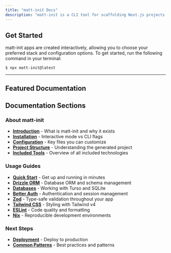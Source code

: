 ```yaml
---
title: "matt-init Docs"
description: "matt-init is a CLI tool for scaffolding Next.js projects the way Matt likes 'em."
---
```


## Get Started

matt-init apps are created interactively, allowing you to choose your preferred stack and configuration options. To get started, run the following command in your terminal:

```
$ npx matt-init@latest
```

<hr className="mt-8" />

## Featured Documentation

<div className="grid grid-cols-1 md:grid-cols-2 lg:grid-cols-3 gap-6 my-8">
    <CardLink
        title="Introduction"
        description="Learn about matt-init and its purpose."
        href="/docs/about/introduction"
    />
    <CardLink
        title="Quick Start"
        description="Get your first Next.js project up and running in minutes."
        href="/docs/usage/quick-start"
    />
    <CardLink
        title="Included Tools"
        description="Overview of all the tools and technologies included."
        href="/docs/about/included-tools"
    />
    <CardLink
        title="Configuration"
        description="Key configuration files and how to customize them."
        href="/docs/about/configuration"
    />
    <CardLink
        title="Drizzle ORM"
        description="Working with the included database ORM."
        href="/docs/usage/drizzle"
    />
    <CardLink
        title="Deployment"
        description="Deploy your project to production platforms."
        href="/docs/next-steps/deployment"
    />
</div>

## Documentation Sections

### About matt-init
- **[Introduction](/docs/about/introduction)** - What is matt-init and why it exists
- **[Installation](/docs/about/installation)** - Interactive mode vs CLI flags
- **[Configuration](/docs/about/configuration)** - Key files you can customize
- **[Project Structure](/docs/about/project-structure)** - Understanding the generated project
- **[Included Tools](/docs/about/included-tools)** - Overview of all included technologies

### Usage Guides
- **[Quick Start](/docs/usage/quick-start)** - Get up and running in minutes
- **[Drizzle ORM](/docs/usage/drizzle)** - Database ORM and schema management
- **[Databases](/docs/usage/databases)** - Working with Turso and SQLite
- **[Better Auth](/docs/usage/better-auth)** - Authentication and session management
- **[Zod](/docs/usage/zod)** - Type-safe validation throughout your app
- **[Tailwind CSS](/docs/usage/tailwind)** - Styling with Tailwind v4
- **[ESLint](/docs/usage/eslint)** - Code quality and formatting
- **[Nix](/docs/usage/nix)** - Reproducible development environments

### Next Steps
- **[Deployment](/docs/next-steps/deployment)** - Deploy to production
- **[Common Patterns](/docs/next-steps/common-patterns)** - Best practices and patterns